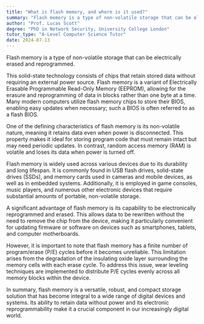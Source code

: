 ```yaml
---
title: "What is flash memory, and where is it used?"
summary: "Flash memory is a type of non-volatile storage that can be electrically erased and reprogrammed."
author: "Prof. Lucas Scott"
degree: "PhD in Network Security, University College London"
tutor_type: "A-Level Computer Science Tutor"
date: 2024-07-13
---
```


Flash memory is a type of non-volatile storage that can be electrically erased and reprogrammed. 

This solid-state technology consists of chips that retain stored data without requiring an external power source. Flash memory is a variant of Electrically Erasable Programmable Read-Only Memory (EEPROM), allowing for the erasure and reprogramming of data in blocks rather than one byte at a time. Many modern computers utilize flash memory chips to store their BIOS, enabling easy updates when necessary; such a BIOS is often referred to as a flash BIOS.

One of the defining characteristics of flash memory is its non-volatile nature, meaning it retains data even when power is disconnected. This property makes it ideal for storing program code that must remain intact but may need periodic updates. In contrast, random access memory (RAM) is volatile and loses its data when power is turned off.

Flash memory is widely used across various devices due to its durability and long lifespan. It is commonly found in USB flash drives, solid-state drives (SSDs), and memory cards used in cameras and mobile devices, as well as in embedded systems. Additionally, it is employed in game consoles, music players, and numerous other electronic devices that require substantial amounts of portable, non-volatile storage.

A significant advantage of flash memory is its capability to be electronically reprogrammed and erased. This allows data to be rewritten without the need to remove the chip from the device, making it particularly convenient for updating firmware or software on devices such as smartphones, tablets, and computer motherboards.

However, it is important to note that flash memory has a finite number of program/erase (P/E) cycles before it becomes unreliable. This limitation arises from the degradation of the insulating oxide layer surrounding the memory cells with each erase cycle. To address this issue, wear leveling techniques are implemented to distribute P/E cycles evenly across all memory blocks within the device.

In summary, flash memory is a versatile, robust, and compact storage solution that has become integral to a wide range of digital devices and systems. Its ability to retain data without power and its electronic reprogrammability make it a crucial component in our increasingly digital world.
    